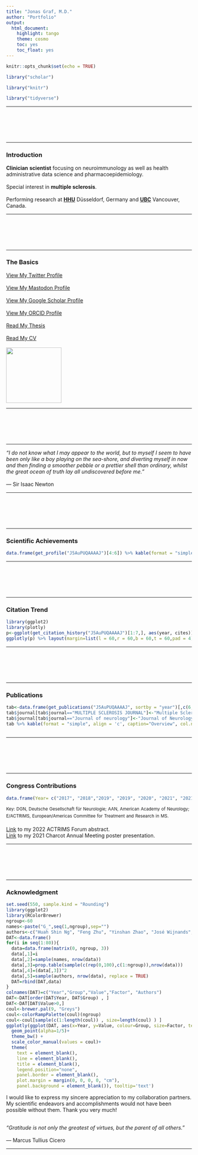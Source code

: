 ---
title: "Jonas Graf, M.D."
author: "Portfolio"
output: 
  html_document: 
    highlight: tango
    theme: cosmo
    toc: yes
    toc_float: yes
---

<style>
.list-group-item.active, .list-group-item.active:hover, .list-group-item.active:focus {
    z-index: 2;
    color: #ffffff;
    background-color: #3fb618;
    border-color: #dddddd;
}
</style>
<style>
a:hover, a:focus {
    color: #3fb618;
    text-decoration: underline;
}
</style>

```{r setup, include=FALSE}
knitr::opts_chunk$set(echo = TRUE)
```

```{r, echo=F}
library("scholar")
```

```{r, echo=F}
library("knitr")
```

```{r, echo=F, message=FALSE}
library("tidyverse")
```



***



<br><br><br><br>

***


### Introduction
**Clinician** **scientist** focusing on neuroimmunology as well as health administrative data science and pharmacoepidemiology.
 <br><br>
Special interest in **multiple sclerosis**.
  <br><br>
Performing research at <a href="https://www.hhu.de/">**HHU**</a> Düsseldorf, Germany and <a href="https://www.ubc.ca/">**UBC**</a> Vancouver, Canada.

  ***
  <br><br><br><br>
  
  ***
  
### The Basics

  <div class = "row">
  <div class = "col-md-4">
  <a rel="me" href="https://twitter.com/Jonas_Graf_MD">View My Twitter Profile</a>
  <br><br>
  <a rel="me" href="https://scholar.social/@jonasgraf">View My Mastodon Profile</a>
  <br><br>
  <a rel="me" href="https://scholar.google.com/citations?user=J5AuPUQAAAAJ&hl=de">View My Google Scholar Profile</a>
  <br><br>
  <a  rel="me" href="https://orcid.org/0000-0002-4249-4665">View My ORCID Profile</a>
  <br><br>
  <a href="https://docserv.uni-duesseldorf.de/servlets/DerivateServlet/Derivate-45555/Graf%2C%20Jonas%20Dissertation%202017.pdf">Read My Thesis</a>
    <br><br>
  <a href="https://drive.google.com/file/d/1ib1m0Lj6MLPtUn5tvU-_QyRQA3SqwjeX/view">Read My CV</a>
  <br><br>
  </div>
  <div class = "col-md-4">
  <img src="./images/logo.png"  width="150"/>
  </div>
  </div>
  ***
  <br><br><br><br>
  
  ***
  

*“I do not know what I may appear to the world, but to myself I seem to have been
only like a boy playing on the sea-shore, and diverting myself in now and then
finding a smoother pebble or a prettier shell than ordinary, whilst the great ocean
of truth lay all undiscovered before me.”*
<br><br>
― Sir Isaac Newton

***

<br><br><br><br>


***


### Scientific Achievements

```{r, echo=F}
data.frame(get_profile("J5AuPUQAAAAJ")[4:6]) %>% kable(format = "simple", align = 'c', caption="Summary Metrics", col.names=c("Total Citations", "h-index", "i10-index"))
```
  
  ***
  <br><br><br><br>
  
  ***
  
  
### Citation Trend

```{r, echo=F, message=FALSE, fig.width = 6, fig.height = 4}
library(ggplot2)
library(plotly)
p<-ggplot(get_citation_history("J5AuPUQAAAAJ")[1:7,], aes(year, cites)) + geom_line() + geom_point()
ggplotly(p) %>% layout(margin=list(l = 60,r = 60,b = 60,t = 60,pad = 4))

```
  
 

  ***
  <br><br><br><br>
  
  ***
  
### Publications

```{r, echo=F, fig.width = 6, fig.height = 4}
tab<-data.frame(get_publications("J5AuPUQAAAAJ", sortby = "year")[,c(6,1,2,3,5)]) %>% arrange(desc(year))
tab$journal[tab$journal=="MULTIPLE SCLEROSIS JOURNAL"]<-"Multiple Sclerosis Journal"
tab$journal[tab$journal=="Journal of neurology"]<-"Journal of Neurology"
tab %>% kable(format = "simple", align = 'c', caption="Overview", col.names=c("Year", "Title", "Authors", "Journal", "Cites" ))  
  


```

 ***
  <br><br><br><br>
  
  ***

### Congress Contributions

```{r, echo=F}
data.frame(Year= c("2017", "2018","2019", "2019", "2020", "2021", "2021", "2022"), Congress=c("DGN", "DGN", "DGN", "AAN","AAN", "ECTRIMS", "Charcot", "ACTRIMS"), Place=c("Leipzig","Berlin","Stuttgart","Philadelphia","Toronto","Vienna","Baveno","Palm Beach"), Presentation=c("Talk","Talk","ePoster","Posters","ePoster","ePoster","ePoster/Talk","ePoster")) %>% arrange(desc(Year)) %>% kable(format = "simple", align = 'c', caption="Overview") 
```



^Key:^ ^DGN,^ ^Deutsche^ ^Gesellschaft^ ^für^ ^Neurologie;^ ^AAN,^ ^American^ ^Academy^ ^of^ ^Neurology;^ ^E/ACTRIMS,^ ^European/Americas^ ^Committee^ ^for^ ^Treatment^ ^and^ ^Research^ ^in^ ^MS.^

<a href="https://www.abstractsonline.com/pp8/#!/10495/presentation/513">Link</a> to my 2022 ACTRIMS Forum abstract.
<br>
<a href="https://www.charcot-ms.org/files/16_ECF2021_Poster_EP_Graf_J.pdf">Link</a> to my 2021 Charcot Annual Meeting poster presentation.


  ***
  <br><br><br><br>
  
  ***
  
  
  
  
### Acknowledgment
```{r, echo=F, message=FALSE, warning=FALSE, fig.align = 'center', fig.width = 6, fig.height = 4}
set.seed(550, sample.kind = "Rounding")
library(ggplot2)
library(RColorBrewer)
ngroup<-60
names<-paste("G_",seq(1,ngroup),sep="")
authors<-c("Huah Shin Ng", "Feng Zhu", "Yinshan Zhao", "José Wijnands", "Charity Evans", "John Fisk", "Ruth Ann Marrie", "Helen Tremlett", "Hans-Peter Hartung", "Orhan Aktas", "Philipp Albrecht", "Sven Meuth", "Marius Ringelstein", "Joachim Havla", "Jens Ingwersen","Markus Krämer")
DAT<-data.frame()
for(i in seq(1:80)){
  data=data.frame(matrix(0, ngroup, 3))
  data[,1]=i
  data[,2]=sample(names, nrow(data))
  data[,3]=prop.table(sample(c(rep(0,100),c(1:ngroup)),nrow(data)))
  data[,4]=(data[,3])^2
  data[,5]=sample(authors, nrow(data), replace = TRUE)
  DAT=rbind(DAT,data)
}
colnames(DAT)=c("Year","Group","Value","Factor", "Authors")
DAT<-DAT[order(DAT$Year, DAT$Group) , ]
DAT<-DAT[DAT$Value>0,]
coul<-brewer.pal(9, "Greys") 
coul<-colorRampPalette(coul)(ngroup)
coul<-coul[sample(c(1:length(coul)) , size=length(coul) ) ]
ggplotly(ggplot(DAT, aes(x=Year, y=Value, colour=Group, size=Factor, text=Authors))+ 
  geom_point(alpha=1/5)+
  theme_bw() +
  scale_color_manual(values = coul)+
  theme(
    text = element_blank(),
    line = element_blank(),
    title = element_blank(),
    legend.position="none",
    panel.border = element_blank(),
    plot.margin = margin(0, 0, 0, 0, "cm"),
    panel.background = element_blank()), tooltip='text')
```
I would like to express my sincere appreciation to my collaboration partners. My scientific endeavors and accomplishments would not have been possible without them. Thank you very much!<br><br>


*“Gratitude is not only the greatest of virtues, but the parent of all others.”*
<br><br>
― Marcus Tullius Cicero 


  ***
